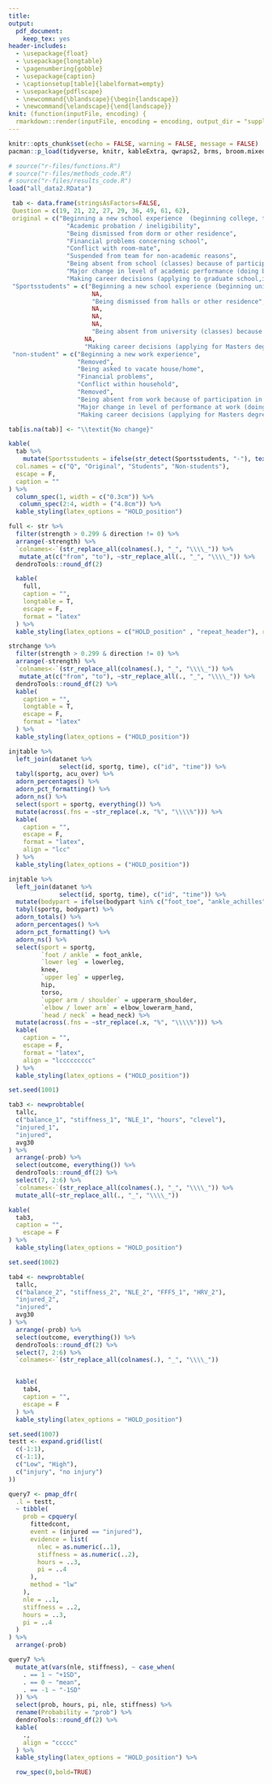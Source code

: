 ---
title: 
output: 
  pdf_document:
    keep_tex: yes
header-includes:
  - \usepackage{float} 
  - \usepackage{longtable}
  - \pagenumbering{gobble}
  - \usepackage{caption}
  - \captionsetup[table]{labelformat=empty}
  - \usepackage{pdflscape}
  - \newcommand{\blandscape}{\begin{landscape}}
  - \newcommand{\elandscape}{\end{landscape}}
knit: (function(inputFile, encoding) {
  rmarkdown::render(inputFile, encoding = encoding, output_dir = "supplimentary") })
---

```{r setup, include=FALSE}
knitr::opts_chunk$set(echo = FALSE, warning = FALSE, message = FALSE)
pacman::p_load(tidyverse, knitr, kableExtra, qwraps2, brms, broom.mixed, bnlearn, janitor)

# source("r-files/functions.R")
# source("r-files/methods_code.R")
# source("r-files/results_code.R")
load("all_data2.RData")
```


\textbf{S1 Table. Summary of modifications to LESCA items.}

```{r}
 tab <- data.frame(stringsAsFactors=FALSE,
 Question = c(19, 21, 22, 27, 29, 36, 49, 61, 62),
 original = c("Beginning a new school experience  (beginning college, transferring college etc)",
                "Academic probation / ineligibility",
                "Being dismissed from dorm or other residence",
                "Financial problems concerning school",
                "Conflict with room-mate",
                "Suspended from team for non-academic reasons",
                "Being absent from school (classes) because of participation in sport",
                "Major change in level of academic performance (doing better or worse)",
                "Making career decisions (applying to graduate school,interviewing for jobs, etc)"),
 "Sportsstudents" = c("Beginning a new school experience (beginning university, transferring university etc)",
                       NA,
                       "Being dismissed from halls or other residence", 
                       NA, 
                       NA, 
                       NA,
                       "Being absent from university (classes) because of participation in sport",
                     NA,
                     "Making career decisions (applying for Masters degree, interviewing for jobs, etc)"),
 "non-student" = c("Beginning a new work experience",
                   "Removed",
                   "Being asked to vacate house/home",
                   "Financial problems",
                   "Conflict within household",
                   "Removed",
                   "Being absent from work because of participation in sport",
                   "Major change in level of performance at work (doing better or worse)",
                   "Making career decisions (applying for Masters degree, interviewing for jobs, etc)")) 

tab[is.na(tab)] <- "\\textit{No change}"

kable(
  tab %>%
    mutate(Sportsstudents = ifelse(str_detect(Sportsstudents, "-"), text_spec(Sportsstudents, align = "c"), Sportsstudents)),
  col.names = c("Q", "Original", "Students", "Non-students"),
  escape = F,
  caption = ""
) %>% 
  column_spec(1, width = c("0.3cm")) %>% 
   column_spec(2:4, width = ("4.8cm")) %>% 
  kable_styling(latex_options = "HOLD_position")
```

\newpage

\textbf{S2 Table. All arc strengths greater than 0.3 included in the first network.}

```{r results='asis'}
full <- str %>%
  filter(strength > 0.299 & direction != 0) %>%
  arrange(-strength) %>%
  `colnames<-`(str_replace_all(colnames(.), "_", "\\\\_")) %>%
   mutate_at(c("from", "to"), ~str_replace_all(., "_", "\\\\_")) %>% 
  dendroTools::round_df(2) 

  kable(
    full,
    caption = "",
    longtable = T,
    escape = F,
    format = "latex"
  ) %>% 
  kable_styling(latex_options = c("HOLD_position" , "repeat_header"), repeat_header_text = "S3 Table continued")

```


\clearpage
\newpage

\textbf{S3 Table. All arc strengths greater than 0.3 included in the second network.}

```{r results='asis'}
strchange %>%
  filter(strength > 0.299 & direction != 0) %>%
  arrange(-strength) %>%
  `colnames<-`(str_replace_all(colnames(.), "_", "\\\\_")) %>%
   mutate_at(c("from", "to"), ~str_replace_all(., "_", "\\\\_")) %>% 
  dendroTools::round_df(2) %>% 
  kable(
    caption = "",
    longtable = T,
    escape = F,
    format = "latex"
  ) %>% 
  kable_styling(latex_options = ("HOLD_position"))
```

\newpage

\textbf{S4 Table. Breakdown of injury count by sport and injury type (chronic or acute)}

```{r results = 'asis'}

injtable %>% 
  left_join(datanet %>% 
              select(id, sportg, time), c("id", "time")) %>% 
  tabyl(sportg, acu_over) %>% 
  adorn_percentages() %>% 
  adorn_pct_formatting() %>% 
  adorn_ns() %>% 
  select(sport = sportg, everything()) %>% 
  mutate(across(.fns = ~str_replace(.x, "%", "\\\\%"))) %>% 
  kable(
    caption = "",
    escape = F,
    format = "latex",
    align = "lcc"
  ) %>% 
  kable_styling(latex_options = ("HOLD_position"))
```

\newpage
\blandscape

\textbf{S5 Table. Breakdown of injury count by sport and injury location}

```{r results = 'asis'}

injtable %>% 
  left_join(datanet %>% 
              select(id, sportg, time), c("id", "time")) %>% 
  mutate(bodypart = ifelse(bodypart %in% c("foot_toe", "ankle_achilles"), "foot_ankle", bodypart)) %>% 
  tabyl(sportg, bodypart) %>% 
  adorn_totals() %>% 
  adorn_percentages() %>% 
  adorn_pct_formatting() %>% 
  adorn_ns() %>% 
  select(sport = sportg,  
         `foot / ankle` = foot_ankle, 
         `lower leg` = lowerleg, 
         knee,
         `upper leg` = upperleg, 
         hip, 
         torso, 
         `upper arm / shoulder` = upperarm_shoulder,
         `elbow / lower arm` = elbow_lowerarm_hand, 
         `head / neck` = head_neck) %>% 
  mutate(across(.fns = ~str_replace(.x, "%", "\\\\%"))) %>% 
  kable(
    caption = "",
    escape = F,
    format = "latex",
    align = "lccccccccc"
  ) %>% 
  kable_styling(latex_options = ("HOLD_position"))
```

\elandscape

\newpage

\textbf{S6 Table. Probabilities of injury conditional on the variables in the Markov blanket for injured\_1.}

```{r results='asis'}
set.seed(1001)

tab3 <- newprobtable(
  tallc,
  c("balance_1", "stiffness_1", "NLE_1", "hours", "clevel"),
  "injured_1",
  "injured",
  avg30
) %>%
  arrange(-prob) %>%
  select(outcome, everything()) %>%
  dendroTools::round_df(2) %>% 
  select(7, 2:6) %>% 
  `colnames<-`(str_replace_all(colnames(.), "_", "\\\\_")) %>% 
  mutate_all(~str_replace_all(., "_", "\\\\_"))

kable(
  tab3,
  caption = "",
    escape = F
) %>%
  kable_styling(latex_options = "HOLD_position")
```

\newpage

\textbf{S7 Table. Probabilities of injury conditional on the variables in the Markov blanket for injured\_2.}

```{r results='asis'}

set.seed(1002)

tab4 <- newprobtable(
  tallc,
  c("balance_2", "stiffness_2", "NLE_2", "FFFS_1", "HRV_2"),
  "injured_2",
  "injured",
  avg30
) %>%
  arrange(-prob) %>%
  select(outcome, everything()) %>%
  dendroTools::round_df(2) %>%
  select(7, 2:6) %>%
  `colnames<-`(str_replace_all(colnames(.), "_", "\\\\_")) 


  kable(
    tab4,
    caption = "",
    escape = F
  ) %>%
  kable_styling(latex_options = "HOLD_position")

```


\newpage

\textbf{S8 Table. Highest and lowest probability of injury, conditional on the all variables in the Markov blanket for ``injured''.}

```{r results='asis'}
set.seed(1007)
testt <- expand.grid(list(
  c(-1:1),
  c(-1:1),
  c("Low", "High"),
  c("injury", "no injury")
))

query7 <- pmap_dfr(
  .l = testt,
  ~ tibble(
    prob = cpquery(
      fittedcont,
      event = (injured == "injured"),
      evidence = list(
        nlec = as.numeric(..1),
        stiffness = as.numeric(..2),
        hours = ..3,
        pi = ..4
      ),
      method = "lw"
    ),
    nle = ..1,
    stiffness = ..2,
    hours = ..3,
    pi = ..4
  )
) %>%
  arrange(-prob)

query7 %>%
  mutate_at(vars(nle, stiffness), ~ case_when(
    . == 1 ~ "+1SD",
    . == 0 ~ "mean",
    . == -1 ~ "-1SD"
  )) %>%
  select(prob, hours, pi, nle, stiffness) %>%
  rename(Probability = "prob") %>%
  dendroTools::round_df(2) %>%
  kable(
    .,
    align = "ccccc"
  ) %>%
  kable_styling(latex_options = "HOLD_position") %>%

  row_spec(0,bold=TRUE)
```

